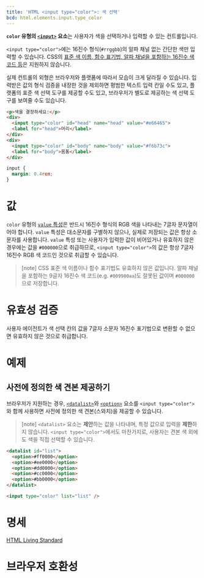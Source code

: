 ```yaml
---
title: 'HTML <input type="color">: 색 선택'
bcd: html.elements.input.type_color
---
```


**`color` 유형의 [`<input>`](../input) 요소**는 사용자가 색을 선택하거나 입력할 수 있는 컨트롤입니다.

`<input type="color">`에는 16진수 형식(`#rrggbb`)의 알파 채널 없는 간단한 색만 입력할 수 있습니다. CSS의 [표준 색 이름, 함수 표기법, 알파 채널을 포함하는 16진수 색 코드 등](/docs/Web/CSS/color_value)은 지원하지 않습니다.

실제 컨트롤의 외형은 브라우저와 플랫폼에 따라서 모습이 크게 달라질 수 있습니다. 입력받은 값의 형식 검증을 내장한 것을 제외하면 평범한 텍스트 입력 칸일 수도 있고, 플랫폼의 표준 색 선택 도구를 제공할 수도 있고, 브라우저가 별도로 제공하는 색 선택 도구를 보여줄 수도 있습니다.

<HTMLDemo height={200}>

```html
<p>색을 결정하세요:</p>
<div>
  <input type="color" id="head" name="head" value="#e66465">
  <label for="head">머리</label>
</div>
<div>
  <input type="color" id="body" name="body" value="#f6b73c">
  <label for="body">몸통</label>
</div>
```

```css
input {
  margin: 0.4rem;
}
```

</HTMLDemo>

# 값

`color` 유형의 [`value` 특성](../input#term-value)은 반드시 16진수 형식의 RGB 색을 나타내는 7글자 문자열이어야 합니다. `value` 특성은 대소문자를 구별하지 않으나, 실제로 저장되는 값은 항상 소문자를 사용합니다. `value` 특성 또는 사용자가 입력한 값이 비어있거나 유효하지 않은 경우에는 값을 `#000000`으로 취급하므로, `<input type="color">`의 값은 항상 7글자 16진수 RGB 색 코드인 것으로 취급할 수 있습니다.

> [note] CSS 표준 색 이름이나 함수 표기법도 유효하지 않은 값입니다. 알파 채널을 포함하는 9글자 16진수 색 코드(e.g. `#009900aa`)도 잘못된 값이며 `#000000`으로 저장합니다.

# 유효성 검증

사용자 에이전트가 색 선택 칸의 값을 7글자 소문자 16진수 표기법으로 변환할 수 없으면 유효하지 않은 것으로 취급합니다.

# 예제

## 사전에 정의한 색 견본 제공하기

브라우저가 지원하는 경우, [`<datalist>`](../datalist)와 [`<option>`](../option) 요소를 `<input type="color">`와 함께 사용하면 사전에 정의한 색 견본(스와치)을 제공할 수 있습니다.

> [note] `<datalist>` 요소는 **제안**하는 값을 나타내며, 특정 값으로 입력을 **제한**하지 않습니다. `<input type="color">`에서도 마찬가지로, 사용자는 견본 색 외에도 색을 직접 선택할 수 있습니다.

```html name=swatches
<datalist id="list">
  <option>#ff0000</option>
  <option>#ee0000</option>
  <option>#dd0000</option>
  <option>#cc0000</option>
  <option>#bb0000</option>
</datalist>

<input type="color" list="list" />
```

<LiveExample name="swatches" height={60} />

# 명세

[HTML Living Standard](https://html.spec.whatwg.org/multipage/input.html#color-state-(type=color))

# 브라우저 호환성

<BrowserCompat data={props.bcd} />
